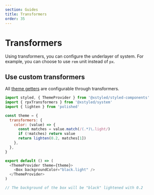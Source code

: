 ```yaml
---
section: Guides
title: Transformers
order: 35
---
```


# Transformers

Using transformers, you can configure the underlayer of system. For example, you can choose to use `rem` unit instead of `px`.

## Use custom transformers

All [theme getters](/docs/system-utilities/#theme-getters) are configurable through transformers.

```js
import styled, { ThemeProvider } from '@xstyled/styled-components'
import { rpxTransformers } from '@xstyled/system'
import { lighten } from 'polished'

const theme = {
  transformers: {
    color: (value) => {
      const matches = value.match(/(.*)\.light/)
      if (!matches) return value
      return lighten(0.2, matches[1])
    },
  },
}

export default () => (
  <ThemeProvider theme={theme}>
    <Box backgroundColor="black.light" />
  </ThemeProvider>
)

// The background of the box will be "black" lightened with 0.2
```
